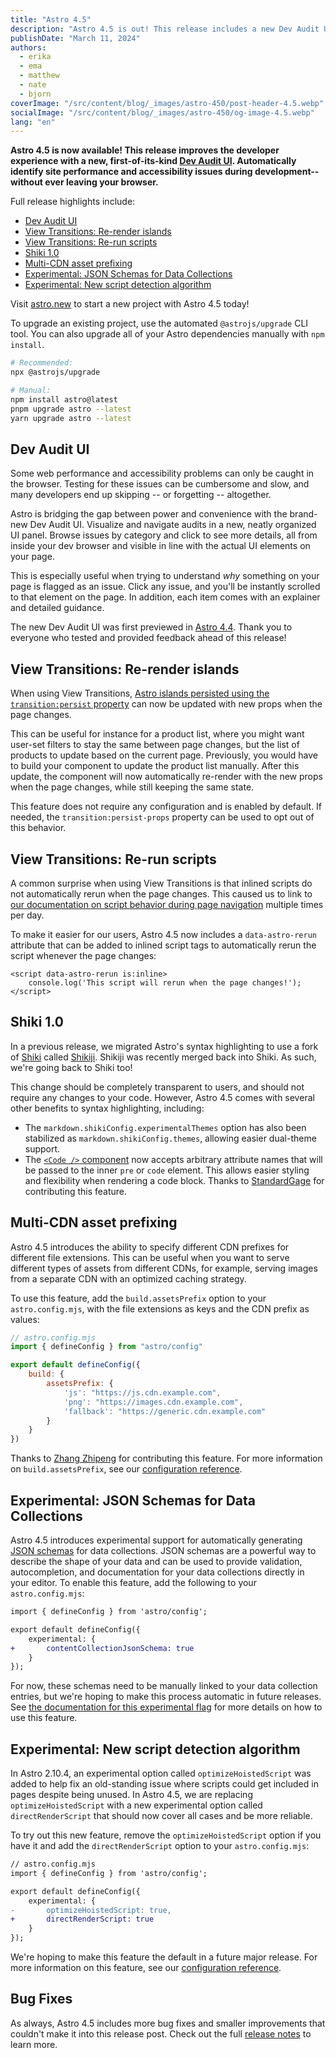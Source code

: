 ```yaml
---
title: "Astro 4.5"
description: "Astro 4.5 is out! This release includes a new Dev Audit UI, View Transition improvements, Shiki 1.0, multi-CDN asset prefixing, and more!"
publishDate: "March 11, 2024"
authors:
  - erika
  - ema
  - matthew
  - nate
  - bjorn
coverImage: "/src/content/blog/_images/astro-450/post-header-4.5.webp"
socialImage: "/src/content/blog/_images/astro-450/og-image-4.5.webp"
lang: "en"
---
```



**Astro 4.5 is now available! This release improves the developer experience with a new, first-of-its-kind [Dev Audit UI](#improved-audit-list). Automatically identify site performance and accessibility issues during development--without ever leaving your browser.**

Full release highlights include:

- [Dev Audit UI](#dev-audit-ui)
- [View Transitions: Re-render islands](#view-transitions-re-render-islands)
- [View Transitions: Re-run scripts](#view-transitions-re-run-scripts)
- [Shiki 1.0](#shiki-10)
- [Multi-CDN asset prefixing](#multi-cdn-asset-prefixing)
- [Experimental: JSON Schemas for Data Collections](#experimental-json-schemas-for-data-collections)
- [Experimental: New script detection algorithm](#experimental-new-script-detection-algorithm)

Visit [astro.new](https://astro.new) to start a new project with Astro 4.5 today!

To upgrade an existing project, use the automated `@astrojs/upgrade` CLI tool. You can also upgrade all of your Astro dependencies manually with `npm install`.

```sh
# Recommended:
npx @astrojs/upgrade

# Manual:
npm install astro@latest
pnpm upgrade astro --latest
yarn upgrade astro --latest
```

## Dev Audit UI

Some web performance and accessibility problems can only be caught in the browser. Testing for these issues can be cumbersome and slow, and many developers end up skipping -- or forgetting -- altogether. 

Astro is bridging the gap between power and convenience with the brand-new Dev Audit UI. Visualize and navigate audits in a new, neatly organized UI panel. Browse issues by category and click to see more details, all from inside your dev browser and visible in line with the actual UI elements on your page.

<BlogContentImage src={auditPanel} alt="The new audit panel in Astro 4.5. Shows the problem title, a short message explaining the problem, and a longer description as to why this is a problem." />

This is especially useful when trying to understand *why* something on your page is flagged as an issue. Click any issue, and you'll be instantly scrolled to that element on the page. In addition, each item comes with an explainer and detailed guidance.

The new Dev Audit UI was first previewed in [Astro 4.4](https://astro.build/blog/astro-440/#audit-list). Thank you to everyone who tested and provided feedback ahead of this release!

## View Transitions: Re-render islands

When using View Transitions, [Astro islands persisted using the `transition:persist` property](https://docs.astro.build/en/guides/view-transitions/#maintaining-state) can now be updated with new props when the page changes.

This can be useful for instance for a product list, where you might want user-set filters to stay the same between page changes, but the list of products to update based on the current page. Previously, you would have to build your component to update the product list manually. After this update, the component will now automatically re-render with the new props when the page changes, while still keeping the same state.

This feature does not require any configuration and is enabled by default. If needed, the `transition:persist-props` property can be used to opt out of this behavior.

## View Transitions: Re-run scripts

A common surprise when using View Transitions is that inlined scripts do not automatically rerun when the page changes. This caused us to link to [our documentation on script behavior during page navigation](https://docs.astro.build/en/guides/view-transitions/#script-behavior-with-view-transitions) multiple times per day.

To make it easier for our users, Astro 4.5 now includes a `data-astro-rerun` attribute that can be added to inlined script tags to automatically rerun the script whenever the page changes:

```astro
<script data-astro-rerun is:inline>
	console.log('This script will rerun when the page changes!');
</script>
```

## Shiki 1.0

In a previous release, we migrated Astro's syntax highlighting to use a fork of [Shiki](https://shiki.style/) called [Shikiji](https://github.com/antfu/shikiji). Shikiji was recently merged back into Shiki. As such, we're going back to Shiki too!

This change should be completely transparent to users, and should not require any changes to your code. However, Astro 4.5 comes with several other benefits to syntax highlighting, including:

- The `markdown.shikiConfig.experimentalThemes` option has also been stabilized as `markdown.shikiConfig.themes`, allowing easier dual-theme support.
- The [`<Code />` component](https://docs.astro.build/en/reference/api-reference/#code-) now accepts arbitrary attribute names that will be passed to the inner `pre` or `code` element. This allows easier styling and flexibility when rendering a code block. Thanks to [StandardGage](https://github.com/StandardGage) for contributing this feature.

## Multi-CDN asset prefixing

Astro 4.5 introduces the ability to specify different CDN prefixes for different file extensions. This can be useful when you want to serve different types of assets from different CDNs, for example, serving images from a separate CDN with an optimized caching strategy.

To use this feature, add the `build.assetsPrefix` option to your `astro.config.mjs`, with the file extensions as keys and the CDN prefix as values:

```js
// astro.config.mjs
import { defineConfig } from "astro/config"

export default defineConfig({
    build: {
        assetsPrefix: {
            'js': "https://js.cdn.example.com",
            'png': "https://images.cdn.example.com",
            'fallback': "https://generic.cdn.example.com"
        }
    }
})
```

Thanks to [Zhang Zhipeng](https://github.com/peng) for contributing this feature. For more information on `build.assetsPrefix`, see our [configuration reference](https://docs.astro.build/en/reference/configuration-reference/#buildassetsprefix).

## Experimental: JSON Schemas for Data Collections

Astro 4.5 introduces experimental support for automatically generating [JSON schemas](https://json-schema.org/) for data collections. JSON schemas are a powerful way to describe the shape of your data and can be used to provide validation, autocompletion, and documentation for your data collections directly in your editor. To enable this feature, add the following to your `astro.config.mjs`:

```diff
import { defineConfig } from 'astro/config';

export default defineConfig({
	experimental: {
+		contentCollectionJsonSchema: true
	}
});
```

For now, these schemas need to be manually linked to your data collection entries, but we're hoping to make this process automatic in future releases. See [the documentation for this experimental flag](https://docs.astro.build/en/reference/configuration-reference/#experimentalcontentcollectionjsonschema) for more details on how to use this feature.

## Experimental: New script detection algorithm

In Astro 2.10.4, an experimental option called `optimizeHoistedScript` was added to help fix an old-standing issue where scripts could get included in pages despite being unused. In Astro 4.5, we are replacing `optimizeHoistedScript` with a new experimental option called `directRenderScript` that should now cover all cases and be more reliable.

To try out this new feature, remove the `optimizeHoistedScript` option if you have it and add the `directRenderScript` option to your `astro.config.mjs`:

```diff
// astro.config.mjs
import { defineConfig } from 'astro/config';

export default defineConfig({
	experimental: {
-		optimizeHoistedScript: true,
+		directRenderScript: true
	}
});
```

We're hoping to make this feature the default in a future major release. For more information on this feature, see our [configuration reference](https://docs.astro.build/en/reference/configuration-reference/#experimentaldirectrenderscript).

## Bug Fixes

As always, Astro 4.5 includes more bug fixes and smaller improvements that couldn't make it into this release post. Check out the full [release notes](https://github.com/withastro/astro/blob/refs/heads/main/packages/astro/CHANGELOG.md#450) to learn more.
